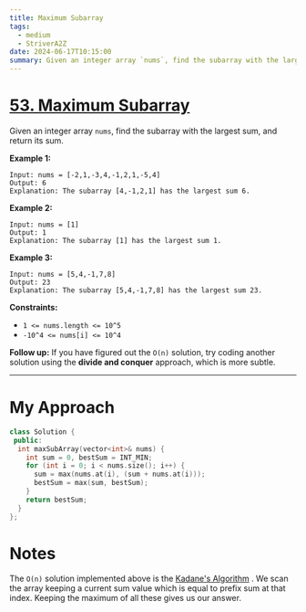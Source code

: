 ```yaml
---
title: Maximum Subarray
tags:
  - medium
  - StriverA2Z
date: 2024-06-17T10:15:00
summary: Given an integer array `nums`, find the subarray with the largest sum, and return its sum.
---
```


# [53. Maximum Subarray](https://leetcode.com/problems/maximum-subarray/description/)

Given an integer array `nums`, find the subarray with the largest sum, and return its sum.

**Example 1:**

```
Input: nums = [-2,1,-3,4,-1,2,1,-5,4]
Output: 6
Explanation: The subarray [4,-1,2,1] has the largest sum 6.
```

**Example 2:**

```
Input: nums = [1]
Output: 1
Explanation: The subarray [1] has the largest sum 1.
```

**Example 3:**

```
Input: nums = [5,4,-1,7,8]
Output: 23
Explanation: The subarray [5,4,-1,7,8] has the largest sum 23.
```

**Constraints:**

- `1 <= nums.length <= 10^5`
- `-10^4 <= nums[i] <= 10^4`

**Follow up:** If you have figured out the `O(n)` solution, try coding another solution using the **divide and conquer** approach, which is more subtle.

---

# My Approach

```cpp
class Solution {
 public:
  int maxSubArray(vector<int>& nums) {
    int sum = 0, bestSum = INT_MIN;
    for (int i = 0; i < nums.size(); i++) {
      sum = max(nums.at(i), (sum + nums.at(i)));
      bestSum = max(sum, bestSum);
    }
    return bestSum;
  }
};
```

# Notes

The `O(n)` solution implemented above is the [Kadane's Algorithm](https://en.wikipedia.org/wiki/Maximum_subarray_problem) .
We scan the array keeping a current sum value which is equal to prefix sum at that index. Keeping the maximum of all these gives us our answer.
